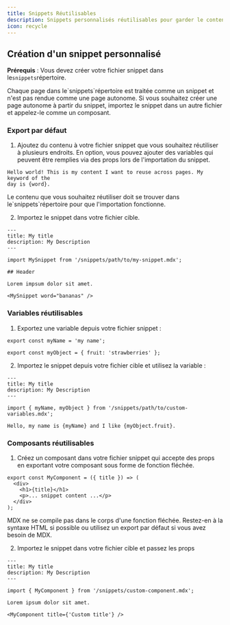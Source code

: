 ```yaml
---
title: Snippets Réutilisables
description: Snippets personnalisés réutilisables pour garder le contenu synchronisé
icon: recycle
---
```



<SnippetIntro />

## Création d'un snippet personnalisé

**Prérequis** : Vous devez créer votre fichier snippet dans le`snippets`répertoire.

<Note>
  Chaque page dans le`snippets`répertoire est traitée comme un snippet et n'est pas rendue comme une page autonome. Si vous souhaitez créer une page autonome à partir du snippet, importez le snippet dans un autre fichier et appelez-le comme un composant.
</Note>

### Export par défaut

1. Ajoutez du contenu à votre fichier snippet que vous souhaitez réutiliser à plusieurs endroits. En option, vous pouvez ajouter des variables qui peuvent être remplies via des props lors de l'importation du snippet.

```mdx snippets/my-snippet.mdx
Hello world! This is my content I want to reuse across pages. My keyword of the
day is {word}.
```

<Warning>
  Le contenu que vous souhaitez réutiliser doit se trouver dans le`snippets`répertoire pour que l'importation fonctionne.
</Warning>

2. Importez le snippet dans votre fichier cible.

```mdx destination-file.mdx
---
title: My title
description: My Description
---

import MySnippet from '/snippets/path/to/my-snippet.mdx';

## Header

Lorem impsum dolor sit amet.

<MySnippet word="bananas" />
```

### Variables réutilisables

1. Exportez une variable depuis votre fichier snippet :

```mdx snippets/path/to/custom-variables.mdx
export const myName = 'my name';

export const myObject = { fruit: 'strawberries' };
```

2. Importez le snippet depuis votre fichier cible et utilisez la variable :

```mdx destination-file.mdx
---
title: My title
description: My Description
---

import { myName, myObject } from '/snippets/path/to/custom-variables.mdx';

Hello, my name is {myName} and I like {myObject.fruit}.
```

### Composants réutilisables

1. Créez un composant dans votre fichier snippet qui accepte des props en exportant votre composant sous forme de fonction fléchée.

```mdx snippets/custom-component.mdx
export const MyComponent = ({ title }) => (
  <div>
    <h1>{title}</h1>
    <p>... snippet content ...</p>
  </div>
);
```

<Warning>
  MDX ne se compile pas dans le corps d'une fonction fléchée. Restez-en à la syntaxe HTML si possible ou utilisez un export par défaut si vous avez besoin de MDX.
</Warning>

2. Importez le snippet dans votre fichier cible et passez les props

```mdx destination-file.mdx
---
title: My title
description: My Description
---

import { MyComponent } from '/snippets/custom-component.mdx';

Lorem ipsum dolor sit amet.

<MyComponent title={'Custom title'} />
```
